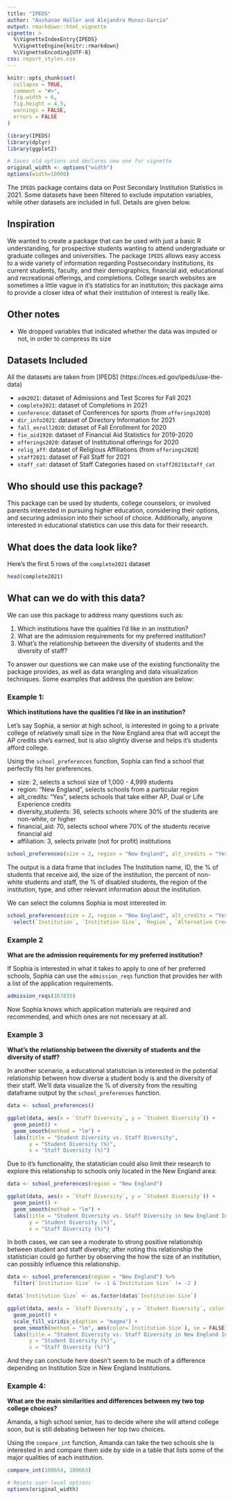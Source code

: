 ```yaml
---
title: "IPEDS"
author: "Aushanae Haller and Alejandra Munoz-Garcia"
output: rmarkdown::html_vignette
vignette: >
  %\VignetteIndexEntry{IPEDS}
  %\VignetteEngine{knitr::rmarkdown}
  %\VignetteEncoding{UTF-8}
css: report_styles.css
---
```


```r
knitr::opts_chunk$set(
  collapse = TRUE,
  comment = "#>",
  fig.width = 6, 
  fig.height = 4.5,
  warnings = FALSE,
  errors = FALSE
)
```

```r
library(IPEDS)
library(dplyr)
library(ggplot2)

# Saves old options and declares new one for vignette
original_width <- options("width")
options(width=10000)
```

The `IPEDS` package contains data on Post Secondary Institution Statistics in 2021. Some datasets have been filtered to exclude imputation variables, while other datasets are included in full. Details are given below.

## Inspiration

We wanted to create a package that can be used with just a basic R understanding, for prospective students wanting to attend undergraduate or graduate colleges and universities. The package `IPEDS` allows easy access to a wide variety of information regarding Postsecondary Institutions, its current students, faculty, and their demographics, financial aid, educational and recreational offerings, and completions. College search websites are sometimes a little vague in it's statistics for an institution; this package aims to provide a closer idea of what their institution of interest is really like.

## Other notes

-  We dropped variables that indicated whether the data was imputed or not, in order to compress its size

## Datasets Included

All the datasets are taken from [IPEDS] (https://nces.ed.gov/ipeds/use-the-data)

-   `adm2021`: dataset of Admissions and Test Scores for Fall 2021
-   `complete2021`: dataset of Completions in 2021
-   `conference`: dataset of Conferences for sports (from `offerings2020`)
-   `dir_info2021`: dataset of Directory Information for 2021
-   `fall_enroll2020`: dataset of Fall Enrollment for 2020
-   `fin_aid1920`: dataset of Financial Aid Statistics for 2019-2020
-   `offerings2020`: dataset of Institutional offerings for 2020
-   `relig_aff`: dataset of Religious Affiliations (from `offerings2020`)
-   `staff2021`: dataset of Fall Staff for 2021
-   `staff_cat`: dataset of Staff Categories based on `staff2021$staff_cat`

## Who should use this package?

This package can be used by students, college counselors, or involved parents interested in pursuing higher education, considering their options, and securing admission into their school of choice. Additionally, anyone interested in educational statistics can use this data for their research.

## What does the data look like?

Here's the first 5 rows of the `complete2021` dataset

```r
head(complete2021)
```
## What can we do with this data?

We can use this package to address many questions such as:

  1. Which institutions have the qualities I'd like in an institution?
  2. What are the admission requirements for my preferred institution?
  3. What's the relationship between the diversity of students and the diversity of staff?
  
To answer our questions we can make use of the existing functionality the package provides, as well as data wrangling and data visualization techniques. Some examples that address the question are below:

### Example 1:

**Which institutions have the qualities I'd like in an institution?**

Let's say Sophia, a senior at high school, is interested in going to a private college of relatively small size in the New England area that will accept the AP credits she's earned, but is also slightly diverse and helps it's students afford college.

Using the `school_preferences` function, Sophia can find a school that perfectly fits her preferences.

-   size: 2, selects a school size of 1,000 - 4,999 students
-   region: "New England", selects schools from a particular region
-   alt_credits: "Yes", selects schools that take either AP, Dual or Life Experience credits
-   diversity_students: 36, selects schools where 30% of the students are non-white, or higher
-   financial_aid: 70, selects school where 70% of the students receive financial aid
-   affiliation: 3, selects private (not for profit) institutions

```r
school_preferences(size = 2, region = "New England", alt_credits = "Yes", diversity_students = 36, financial_aid = 70, affiliation = 3)
```

The output is a data frame that includes The Institution name, ID, the % of students that receive aid, the size of the institution, the percent of non-white students and staff, the % of disabled students, the region of the institution, type, and other relevant information about the institution.

We can select the columns Sophia is most interested in:

```r
school_preferences(size = 2, region = "New England", alt_credits = "Yes", diversity_students = 36, financial_aid = 70, affiliation = 3) %>% 
  select(`Institution`, `Institution Size`, `Region`, `Alternative Credit`, `Student Diversity`, `% of Students Recieved Aid`, `Type of Institution`)
```

### Example 2

**What are the admission requirements for my preferred institution?** 

If Sophia is interested in what it takes to apply to one of her preferred schools, Sophia can use the `admission_reqs` function that provides her with a list of the application requirements.

```r
admission_reqs(167835)
```

Now Sophia knows which application materials are required and recommended, and which ones are not necessary at all.

### Example 3

**What's the relationship between the diversity of students and the diversity of staff?**

In another scenario, a educational statistician is interested in the potential relationship between how diverse a student body is and the diversity of their staff. We'll data visualize the % of diversity from the resulting dataframe output by the `school_preferences` function.

```r
data <- school_preferences()

ggplot(data, aes(x = `Staff Diversity`, y = `Student Diversity`)) +
  geom_point() +
  geom_smooth(method = "lm") +
  labs(title = "Student Diversity vs. Staff Diversity",
       y = "Student Diversity (%)",
       x = "Staff Diversity (%)")
```

Due to it's functionality, the statistician could also limit their research to explore this relationship to schools only located in the New England area:

```r
data <- school_preferences(region = "New England")

ggplot(data, aes(x = `Staff Diversity`, y = `Student Diversity`)) +
  geom_point() +
  geom_smooth(method = "lm") +
  labs(title = "Student Diversity vs. Staff Diversity in New England Institutions",
       y = "Student Diversity (%)",
       x = "Staff Diversity (%)")
```

In both cases, we can see a moderate to strong positive relationship between student and staff diversity; after noting this relationship the statistician could go further by observing the how the size of an institution, can possibly influence this relationship.

```r
data <- school_preferences(region = "New England") %>% 
  filter(`Institution Size` != -1 &`Institution Size` != -2 )

data$`Institution Size` <- as.factor(data$`Institution Size`)

ggplot(data, aes(x = `Staff Diversity`, y = `Student Diversity`, color = `Institution Size`)) +
  geom_point() +
  scale_fill_viridis_c(option = "magma") +
  geom_smooth(method = "lm", aes(color=`Institution Size`), se = FALSE) +
  labs(title = "Student Diversity vs. Staff Diversity in New England Institutions by Size",
       y = "Student Diversity (%)",
       x = "Staff Diversity (%)")
```

And they can conclude here doesn't seem to be much of a difference depending on Institution Size in 
New England Institutions.

### Example 4:

**What are the main similarities and differences between my two top college choices?**  

Amanda, a high school senior, has to decide where she will attend college soon, but is still debating between her top two choices. 

Using the `compare_int` function, Amanda can take the two schools she is interested in and compare them side by side in a table that lists some of the major qualities of each institution. 

```r

compare_int(100654, 100663)

```

```r
# Resets user-level options
options(original_width)
```



